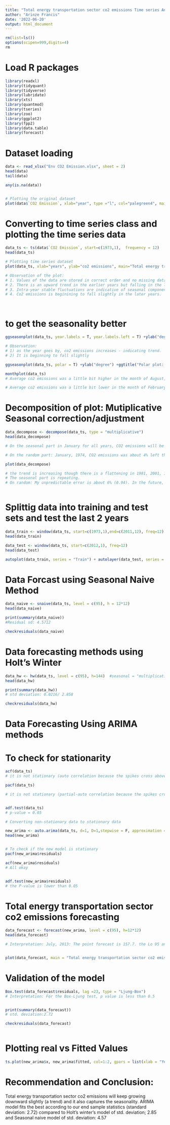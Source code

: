 ---
title: "Total energy transportation sector co2 emissions Time series Analysis"
author: "Arinze Francis"
date: '2022-06-20'
output: html_document
---

```{r}
rm(list=ls())
options(scipen=999,digits=4)
rm

```

# Load R packages

```{r,message=FALSE, echo=FALSE}
library(readxl)
library(tidyquant)
library(tidyverse)
library(lubridate)
library(xts)
library(quantmod)
library(tseries)
library(zoo)
library(ggplot2)
library(fpp2)
library(data.table)
library(forecast)
```


# Dataset loading

```{r,message=FALSE, echo=FALSE}

data <- read_xlsx("Env CO2 Emission.xlsx", sheet = 2)
head(data)
tail(data)

any(is.na(data))


# Plotting the original dataset
plot(data$`CO2 Emission`, xlab="year", type ="l", col="palegreen4", main="Total energy transportation sector co2 emissions and year")


```


# Converting to time series class and plotting the time series data

```{r}

data_ts <- ts(data$`CO2 Emission`, start=c(1973,1),  frequency = 12)
head(data_ts)

# Plotting time series dataset
plot(data_ts, xlab="years", ylab="co2 emissions", main="Total energy transportation sector co2 emissions vs Years",col="red",type = "l", lwd=2)

# Observation of the plot:
# 1. Values of the data are stored in correct order and no missing data.
# 2. There is an upward trend in the earlier years but falling in the later years. On the average, co2 emissions is going up. 
# 3. Intra-year stable fluctuations are indicative of seasonal components. As trend increases, fluctuations are also increasing. Indicative of multiplicative seasonality.
# 4. Co2 emissions is beginining to fall slightly in the later years.




```


# to get the seasonality better

```{r}
ggseasonplot(data_ts, year.labels = T, year.labels.left = T) +ylab("degree") +ggtitle("Seasonal Plot: Total energy transportation sector co2 emissions vs Years")

# Observation:
# 1) as the year goes by, co2 emissions increases - indicating trend.
# 2) It is beginning to fall slightly

ggseasonplot(data_ts, polar = T) +ylab("degree") +ggtitle("Polar plot: Total energy transportation sector co2 emissions vs Years")

monthplot(data_ts)
# Average co2 emissions was a little bit higher in the month of August, July and December. All months showed some irregularities (the bump) but it was most pronounced in the month of February and December.

# Average co2 emissions was a little bit lower in the month of February.

```


# Decomposition of plot: Mutiplicative Seasonal correction/adjustment

```{r}

data_decompose <- decompose(data_ts, type = "multiplicative")
head(data_decompose)

# On the seasonal part in January for all years, CO2 emissions will be 97% of your annual trend (and 3% less) and etc. In August, CO2 emissions will be about 4% more, in December, 2.7% more.

# On the random part: January, 1974, CO2 emissions was about 4% left than where it should be after accounting for trend and seasonality. August, 1974; CO2 emissions was about 1.5% more than the trend and seasonality forecast.

plot(data_decompose)

# the trend is increasing though there is a flattening in 1981, 2001, 1991  and slighlty down in 2012.
# The seasonal part is repeating.
# On random: My unpredictable error is about 6% (0.94). In the future, i don't know what the number will be, but my best guess is in the middle (1).



```

# Splittig data into training and test sets and test the last 2 years

```{r}

data_train <- window(data_ts, start=c(1973,1),end=c(2011,12), freq=12)
head(data_train)

data_test <- window(data_ts, start=c(2012,1), freq=12)
head(data_test)

autoplot(data_train, series = "Train") + autolayer(data_test, series = "Test") + ggtitle("Total energy transportation sector co2 emissions train and test set") +xlab("year") +ylab("co2 emissions")+guides(colour=guide_legend(title = "Forecast"))


```

#  Data Forcast using Seasonal Naive Method

```{r}

data_naive <- snaive(data_ts, level = c(95), h = 12*12)
head(data_naive)

print(summary(data_naive))
#Residual sd: 4.5712 

checkresiduals(data_naive)


```


# Data forecasting methods using Holt's Winter

```{r}
data_hw <- hw(data_ts, level = c(95), h=144)  #seasonal = "multiplicative"
head(data_hw)

print(summary(data_hw))
# std deviation: 0.0216/ 2.858

checkresiduals(data_hw)


```


# Data Forecasting Using ARIMA methods

# To check for stationarity


```{r}

acf(data_ts)
# it is not stationary (auto correlation because the spikes cross above the blue lines)

pacf(data_ts)

# it is not stationary (partial-auto correlation because the spikes cross above the blue lines)


adf.test(data_ts)
# p-value = 0.05

# Converting non-stationary data to stationary data

new_arima <- auto.arima(data_ts, d=1, D=1,stepwise = F, approximation = F, trace = T)
head(new_arima)


# To check if the new model is stationary
pacf(new_arima$residuals)

acf(new_arima$residuals)
# All okay


adf.test(new_arima$residuals)
# the P-value is lower than 0.05


```

# Total energy transportation sector co2 emissions forecasting

```{r}

data_forecast <- forecast(new_arima, level = c(95), h=12*12)
head(data_forecast)

# Interpretation: July, 2013: The point forecast is 157.7. the Lo 95 and high 95 is the confidence level, if it is low, it will be 152.37, if high, it  will be 163. It is safe to go with the minimum.


plot(data_forecast, main = "Total energy transportation sector co2 emissions for the next 12 years", col="red")

```

# Validation of the model

```{r}

Box.test(data_forecast$residuals, lag =23, type = "Ljung-Box")
# Interpretation: For the Box-Ljung test, p value is less than 0.5


print(summary(data_forecast))
# std. deviation:2.72 

checkresiduals(data_forecast)



```


# Plotting real vs  Fitted Values

```{r}
ts.plot(new_arima$x, new_arima$fitted, col=1:2, gpars = list(xlab = "Years", ylab="Total energy transportation sector co2 emissions", main= "Real vs Fitted Values"))


```


# Recommendation and Conclusion:

Total energy transportation sector co2 emissions will keep growing downward slightly (a trend) and it also captures the seasonality. ARIMA model fits the best according to our end sample statistics (standard deviation: 2.72) compared to Holt's winter's model of std. deviation; 2.85 and Seasonal naive model of std. deviation: 4.57 














































































